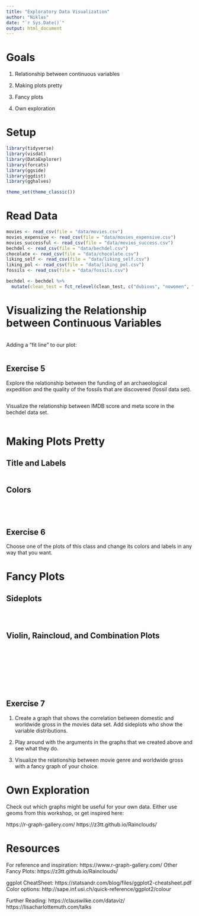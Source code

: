 ```yaml
---
title: "Exploratory Data Visualization"
author: "Niklas"
date: "`r Sys.Date()`"
output: html_document
---
```


# Goals

1. Relationship between continuous variables

2. Making plots pretty

3. Fancy plots

4. Own exploration

# Setup

```r
library(tidyverse)
library(visdat)
library(DataExplorer)
library(forcats)
library(ggside)
library(ggdist)
library(gghalves)

theme_set(theme_classic())
```

# Read Data

```r
movies <- read_csv(file = "data/movies.csv")
movies_expensive <- read_csv(file = "data/movies_expensive.csv")
movies_successful <- read_csv(file = "data/movies_success.csv")
bechdel <- read_csv(file = "data/bechdel.csv")
chocolate <- read_csv(file = "data/chocolate.csv")
liking_self <- read_csv(file = "data/liking_self.csv")
liking_pol <- read_csv(file = "data/liking_pol.csv")
fossils <- read_csv(file = "data/fossils.csv")

bechdel <- bechdel %>% 
  mutate(clean_test = fct_relevel(clean_test, c("dubious", "nowomen", "notalk", "men", "ok")))
```

# Visualizing the Relationship between Continuous Variables

```r

```

Adding a "fit line" to our plot:

```r

```


## Exercise 5

Explore the relationship between the funding of an archaeological expedition and the quality of the fossils that are discovered (fossil data set).

```r

```

Visualize the relationship between IMDB score and meta score in the bechdel data set. 

```r

```

# Making Plots Pretty

## Title and Labels

```r

```

## Colors

```r

```

```r

```

```r

```

```r

```

## Exercise 6

Choose one of the plots of this class and change its colors and labels in any way that you want.

# Fancy Plots

## Sideplots

```r

```

```r

```

```r

```

## Violin, Raincloud, and Combination Plots

```r

```

```r

```

```r

```

```r

```

```r

```

```r

```

```r

```

```r

```

```r

```


## Exercise 7

1. Create a graph that shows the correlation between domestic and worldwide gross in the movies data set. Add sideplots who show the variable distributions.

2. Play around with the arguments in the graphs that we created above and see what they do.

3. Visualize the relationship between movie genre and worldwide gross with a fancy graph of your choice.

# Own Exploration

Check out which graphs might be useful for your own data. Either use geoms from this workshop, or get inspired here:

https://r-graph-gallery.com/
https://z3tt.github.io/Rainclouds/

# Resources

For reference and inspiration: https://www.r-graph-gallery.com/
Other Fancy Plots: https://z3tt.github.io/Rainclouds/

ggplot CheatSheet: https://statsandr.com/blog/files/ggplot2-cheatsheet.pdf
Color options: http://sape.inf.usi.ch/quick-reference/ggplot2/colour

Further Reading:
https://clauswilke.com/dataviz/
https://lisacharlottemuth.com/talks
